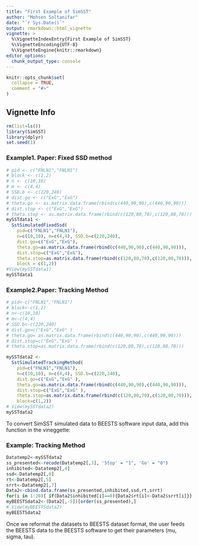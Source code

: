 ```yaml
---
title: "First Example of SimSST"
author: "Mohsen Soltanifar"
date: "`r Sys.Date()`"
output: rmarkdown::html_vignette
vignette: >
  %\VignetteIndexEntry{First Example of SimSST}
  %\VignetteEncoding{UTF-8}
  %\VignetteEngine{knitr::rmarkdown}
editor_options: 
  chunk_output_type: console
---
```


```r
knitr::opts_chunk$set(
  collapse = TRUE,
  comment = "#>"
)
```


## Vignette Info

```r
rm(list=ls())
library(SimSST)
library(dplyr)
set.seed(1)
```

### Example1. Paper: Fixed SSD method

```r
# pid <- c("FNLN1","FNLN1")
# block <- c(1,2)
# n <- c(10,10) 
# m <- c(4,4)   
# SSD.b <- c(220,240)
# dist.go <- c("ExG","ExG")
# theta.go <- as.matrix.data.frame(rbind(c(440,90,90),c(440,90,90))) 
# dist.stop <- c("ExG","ExG")
# theta.stop <- as.matrix.data.frame(rbind(c(120,80,70),c(120,80,70)))
mySSTdata1 <- 
  SstSimulatedFixedSsd(
    pid=c("FNLN1","FNLN1"),
    n=c(10,10), m=c(4,4), SSD.b=c(220,240),
    dist.go=c("ExG","ExG"),
    theta.go=as.matrix.data.frame(rbind(c(440,90,90),c(440,90,90))),
    dist.stop=c("ExG","ExG"),
    theta.stop=as.matrix.data.frame(rbind(c(120,80,70),c(120,80,70))), 
    block = c(1,2))
#View(mySSTdata1)
mySSTdata1 
```

### Example2.Paper: Tracking Method
```r
# pid<-c("FNLN1","FNLN1")
# block<-c(1,2)
# n<-c(10,10) 
# m<-c(4,4)   
# SSD.b<-c(220,240)
# dist.go=c("ExG","ExG" )
# theta.go= as.matrix.data.frame(rbind(c(440,90,90),c(440,90,90))) 
# dist.stop=c("ExG","ExG" )
# theta.stop=as.matrix.data.frame(rbind(c(120,80,70),c(120,80,70)))

mySSTdata2 <- 
  SstSimulatedTrackingMethod(
    pid=c("FNLN1","FNLN1"),
    n=c(10,10), m=c(4,4), SSD.b=c(220,240), 
    dist.go=c("ExG","ExG" ),
    theta.go=as.matrix.data.frame(rbind(c(440,90,90),c(440,90,90))),
    dist.stop=c("ExG","ExG" ),
    theta.stop=as.matrix.data.frame(rbind(c(120,80,70),c(120,80,70))), 
    block=c(1,2))
# View(mySSTdata2)
mySSTdata2
```

To convert  SimSST simulated data to BEESTS software input data, add this function in the vineggette:

### Example: Tracking Method

```r
Datatemp2<-mySSTdata2 
ss_presented<-recode(Datatemp2[,3], 'Stop' = "1", 'Go' = "0")
inhibited<-Datatemp2[,4]
ssd<-Datatemp2[,8]
rt<-Datatemp2[,5]
srrt<-Datatemp2[,7]
Data2<-cbind.data.frame(ss_presented,inhibited,ssd,rt,srrt)
for(i in 1:20){ if(Data2$inhibited[i]==0){Data2$rt[i]<-Data2$srrt[i]}}
myBEESTSdata2<-(Data2[,-5])[order(ss_presented),]
# View(myBEESTSdata2)
myBEESTSdata2
```

Once we reformat the datasets to BEESTS dataset format, the user feeds the BEESTS data to the BEESTS software to get their parameters (mu, sigma, tau). 



